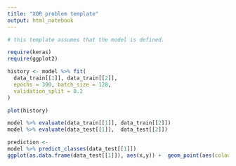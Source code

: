 ```yaml
---
title: "XOR problem template"
output: html_notebook
---
```

```r
# this template assumes that the model is defined.
```



```r
require(keras)
require(ggplot2)
```


```r
history <- model %>% fit(
  data_train[[1]], data_train[[2]], 
  epochs = 300, batch_size = 128, 
  validation_split = 0.2
)

plot(history)

```


```r
model %>% evaluate(data_train[[1]], data_train[[2]])
model %>% evaluate(data_test[[1]],  data_test[[2]])

```

```r
prediction <-
model %>% predict_classes(data_test[[1]])
ggplot(as.data.frame(data_test[[1]]), aes(x,y)) +  geom_point(aes(colour = factor(prediction)))

```

